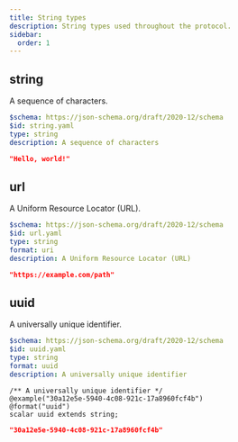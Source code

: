 ```yaml
---
title: String types
description: String types used throughout the protocol.
sidebar:
  order: 1
---
```



## string

A sequence of characters.

<Tabs>
  <TabItem label="JSON Schema">

```yaml
$schema: https://json-schema.org/draft/2020-12/schema
$id: string.yaml
type: string
description: A sequence of characters
```

  </TabItem>

  <TabItem label="Example">

```json
"Hello, world!"
```

  </TabItem>
</Tabs>

## url

A Uniform Resource Locator (URL).

<Tabs>
  <TabItem label="JSON Schema">

```yaml
$schema: https://json-schema.org/draft/2020-12/schema
$id: url.yaml
type: string
format: uri
description: A Uniform Resource Locator (URL)
```

  </TabItem>

  <TabItem label="Example">

```json
"https://example.com/path"
```

  </TabItem>
</Tabs>

## uuid

A universally unique identifier.

<Tabs>
  <TabItem label="JSON Schema">

```yaml
$schema: https://json-schema.org/draft/2020-12/schema
$id: uuid.yaml
type: string
format: uuid
description: A universally unique identifier
```

  </TabItem>

  <TabItem label="TypeSpec">

```tsp
/** A universally unique identifier */
@example("30a12e5e-5940-4c08-921c-17a8960fcf4b")
@format("uuid")
scalar uuid extends string;
```

  </TabItem>

  <TabItem label="Example">

```json
"30a12e5e-5940-4c08-921c-17a8960fcf4b"
```

  </TabItem>
</Tabs>
